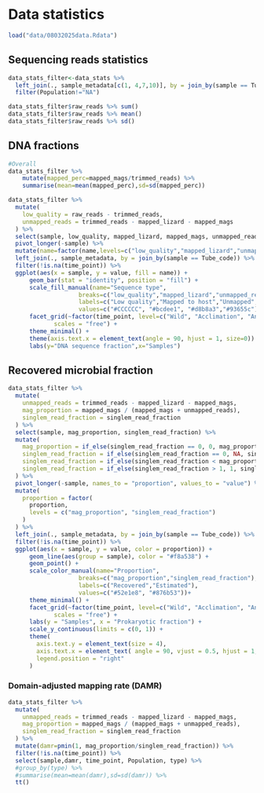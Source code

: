 # Data statistics

```r
load("data/08032025data.Rdata")
```

## Sequencing reads statistics

```r
data_stats_filter<-data_stats %>%
  left_join(., sample_metadata[c(1, 4,7,10)], by = join_by(sample == Tube_code))  %>%
  filter(Population!="NA")
```


```r
data_stats_filter$raw_reads %>% sum()
data_stats_filter$raw_reads %>% mean()
data_stats_filter$raw_reads %>% sd()
```

## DNA fractions
```r
#Overall
data_stats_filter %>%
    mutate(mapped_perc=mapped_mags/trimmed_reads) %>%
    summarise(mean=mean(mapped_perc),sd=sd(mapped_perc))
```


```r
data_stats_filter %>%
  mutate(
    low_quality = raw_reads - trimmed_reads,
    unmapped_reads = trimmed_reads - mapped_lizard - mapped_mags
  ) %>%
  select(sample, low_quality, mapped_lizard, mapped_mags, unmapped_reads) %>%
  pivot_longer(-sample) %>%
  mutate(name=factor(name,levels=c("low_quality","mapped_lizard","unmapped_reads","mapped_mags"))) %>%
  left_join(., sample_metadata, by = join_by(sample == Tube_code)) %>%
  filter(!is.na(time_point)) %>%
  ggplot(aes(x = sample, y = value, fill = name)) +
      geom_bar(stat = "identity", position = "fill") +
      scale_fill_manual(name="Sequence type",
                    breaks=c("low_quality","mapped_lizard","unmapped_reads","mapped_mags"),
                    labels=c("Low quality","Mapped to host","Unmapped","Mapped to MAGs"),
                    values=c("#CCCCCC", "#bcdee1", "#d8b8a3","#93655c"))+
      facet_grid(~factor(time_point, level=c("Wild", "Acclimation", "Antibiotics", "Transplant1", "Transplant2", "FMT1", "FMT2")), 
             scales = "free") +
      theme_minimal() +
      theme(axis.text.x = element_text(angle = 90, hjust = 1, size=0)) +
      labs(y="DNA sequence fraction",x="Samples")
```

## Recovered microbial fraction

```r
data_stats_filter %>%
  mutate(
    unmapped_reads = trimmed_reads - mapped_lizard - mapped_mags,
    mag_proportion = mapped_mags / (mapped_mags + unmapped_reads),
    singlem_read_fraction = singlem_read_fraction
  ) %>%
  select(sample, mag_proportion, singlem_read_fraction) %>%
  mutate(
    mag_proportion = if_else(singlem_read_fraction == 0, 0, mag_proportion),
    singlem_read_fraction = if_else(singlem_read_fraction == 0, NA, singlem_read_fraction),
    singlem_read_fraction = if_else(singlem_read_fraction < mag_proportion, NA, singlem_read_fraction),
    singlem_read_fraction = if_else(singlem_read_fraction > 1, 1, singlem_read_fraction)
  ) %>%
  pivot_longer(-sample, names_to = "proportion", values_to = "value") %>%
  mutate(
    proportion = factor(
      proportion,
      levels = c("mag_proportion", "singlem_read_fraction")
    )
  ) %>%
  left_join(., sample_metadata, by = join_by(sample == Tube_code)) %>%
  filter(!is.na(time_point)) %>%
  ggplot(aes(x = sample, y = value, color = proportion)) +
      geom_line(aes(group = sample), color = "#f8a538") +
      geom_point() +
      scale_color_manual(name="Proportion",
                    breaks=c("mag_proportion","singlem_read_fraction"),
                    labels=c("Recovered","Estimated"),
                    values=c("#52e1e8", "#876b53"))+
      theme_minimal() +
      facet_grid(~factor(time_point, level=c("Wild", "Acclimation", "Antibiotics", "Transplant1", "Transplant2", "FMT1", "FMT2")), 
             scales = "free") +
      labs(y = "Samples", x = "Prokaryotic fraction") +
      scale_y_continuous(limits = c(0, 1)) +
      theme(
        axis.text.y = element_text(size = 4),
        axis.text.x = element_text( angle = 90, vjust = 0.5, hjust = 1, size = 0),
        legend.position = "right"
      )
```

### Domain-adjusted mapping rate (DAMR)

```r
data_stats_filter %>%
  mutate(
    unmapped_reads = trimmed_reads - mapped_lizard - mapped_mags,
    mag_proportion = mapped_mags / (mapped_mags + unmapped_reads),
    singlem_read_fraction = singlem_read_fraction
  ) %>%
  mutate(damr=pmin(1, mag_proportion/singlem_read_fraction)) %>%
  filter(!is.na(time_point)) %>%
  select(sample,damr, time_point, Population, type) %>%
  #group_by(type) %>%
  #summarise(mean=mean(damr),sd=sd(damr)) %>%
  tt()
```
